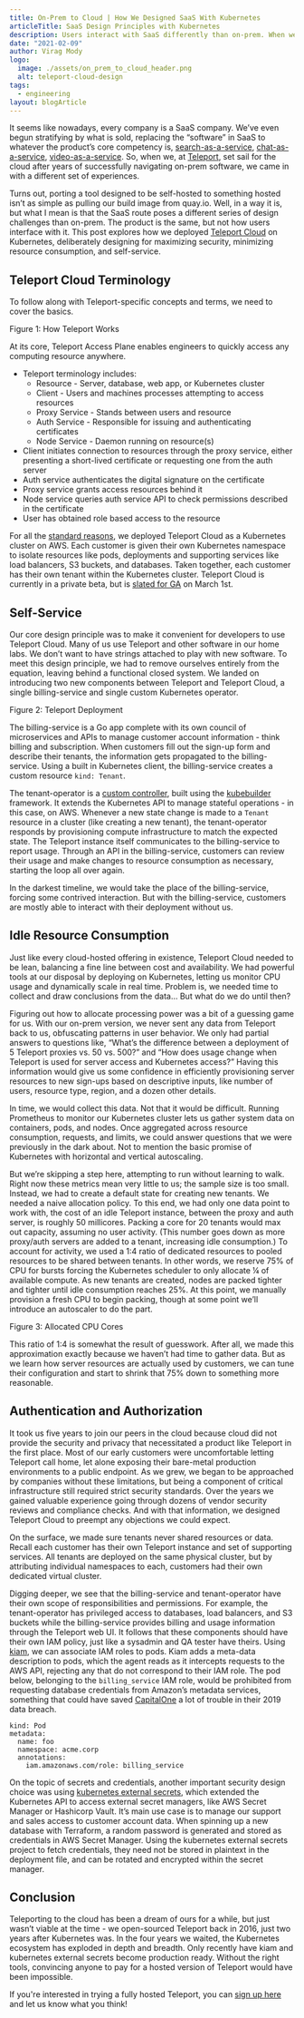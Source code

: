 ```yaml
---
title: On-Prem to Cloud | How We Designed SaaS With Kubernetes
articleTitle: SaaS Design Principles with Kubernetes
description: Users interact with SaaS differently than on-prem. When we built Teleport Cloud, we deliberately designed it to reflect this change.
date: "2021-02-09"
author: Virag Mody
logo:
  image: ./assets/on_prem_to_cloud_header.png
  alt: teleport-cloud-design
tags:
  - engineering
layout: blogArticle
---
```



It seems like nowadays, every company is a SaaS company. We’ve even begun stratifying by what is sold, replacing the “software” in SaaS to whatever the product’s core competency is, [search-as-a-service](https://www.algolia.com/), [chat-as-a-service](https://sendbird.com/), [video-as-a-service](https://corp.kaltura.com/). So, when we, at [Teleport](http://goteleport.com/), set sail for the cloud after years of successfully navigating on-prem software, we came in with a different set of experiences.

Turns out, porting a tool designed to be self-hosted to something hosted isn’t as simple as pulling our build image from quay.io. Well, in a way it is, but what I mean is that the SaaS route poses a different series of design challenges than on-prem. The product is the same, but not how users interface with it. This post explores how we deployed [Teleport Cloud](https://goteleport.com/blog/teleport-cloud/) on Kubernetes, deliberately designing for maximizing security, minimizing resource consumption, and self-service.

## Teleport Cloud Terminology

To follow along with Teleport-specific concepts and terms, we need to cover the basics.

<BlogImage
  src="./assets/how_teleport_works_detailed_updated.png"
  alt="simplified-teleport-architecture"
/>

Figure 1: How Teleport Works

At its core, Teleport Access Plane enables engineers to quickly access any computing resource anywhere.

- Teleport terminology includes:
  - Resource - Server, database, web app, or Kubernetes cluster
  - Client - Users and machines processes attempting to access resources
  - Proxy Service - Stands between users and resource
  - Auth Service - Responsible for issuing and authenticating certificates
  - Node Service - Daemon running on resource(s)
- Client initiates connection to resources through the proxy service, either presenting a short-lived certificate or requesting one from the auth server
- Auth service authenticates the digital signature on the certificate
- Proxy service grants access resources behind it
- Node service queries auth service API to check permissions described in the certificate
- User has obtained role based access to the resource

For all the [standard reasons](https://goteleport.com/blog/microservices-containers-kubernetes/), we deployed Teleport Cloud as a Kubernetes cluster on AWS. Each customer is given their own Kubernetes namespace to isolate resources like pods, deployments and supporting services like load balancers, S3 buckets, and databases. Taken together, each customer has their own tenant within the Kubernetes cluster. Teleport Cloud is currently in a private beta, but is [slated for GA](https://goteleport.com/teleport/docs/preview/upcoming-releases/) on March 1st.

## Self-Service

Our core design principle was to make it convenient for developers to use Teleport Cloud. Many of us use Teleport and other software in our home labs. We don’t want to have strings attached to play with new software. To meet this design principle, we had to remove ourselves entirely from the equation, leaving behind a functional closed system. We landed on introducing two new components between Teleport and Teleport Cloud, a single billing-service and single custom Kubernetes operator.

<BlogImage src="./assets/teleport_deployment.png" alt="cloud-components" />

Figure 2: Teleport Deployment

The billing-service is a Go app complete with its own council of microservices and APIs to manage customer account information - think
billing and subscription. When customers fill out the sign-up form and describe their tenants, the information gets propagated to the
billing-service. Using a built in Kubernetes client, the billing-service creates a custom resource `kind: Tenant`.

The tenant-operator is a [custom
controller](https://kubernetes.io/docs/concepts/extend-kubernetes/api-extension/custom-resources/#custom-controllers), built using the
[kubebuilder](https://github.com/kubernetes-sigs/kubebuilder) framework. It extends the Kubernetes API to manage stateful operations - in
this case, on AWS. Whenever a new state change is made to a `Tenant` resource in a cluster (like creating a new tenant), the tenant-operator
responds by provisioning compute infrastructure to match the expected state. The Teleport instance itself communicates to the
billing-service to report usage. Through an API in the billing-service, customers can review their usage and make changes to resource
consumption as necessary, starting the loop all over again.

In the darkest timeline, we would take the place of the billing-service, forcing some contrived interaction. But with the billing-service,
customers are mostly able to interact with their deployment without us.

## Idle Resource Consumption

Just like every cloud-hosted offering in existence, Teleport Cloud needed to be lean, balancing a fine line between cost and availability.
We had powerful tools at our disposal by deploying on Kubernetes, letting us monitor CPU usage and dynamically scale in real time. Problem
is, we needed time to collect and draw conclusions from the data… But what do we do until then?

Figuring out how to allocate processing power was a bit of a guessing game for us. With our on-prem version, we never sent any data from
Teleport back to us, obfuscating patterns in user behavior. We only had partial answers to questions like, “What’s the difference between a
deployment of 5 Teleport proxies vs. 50 vs. 500?” and “How does usage change when Teleport is used for server access and Kubernetes access?”
Having this information would give us some confidence in efficiently provisioning server resources to new sign-ups based on descriptive
inputs, like number of users, resource type, region, and a dozen other details.

In time, we would collect this data. Not that it would be difficult. Running Prometheus to monitor our Kubernetes cluster lets us gather
system data on containers, pods, and nodes. Once aggregated across resource consumption, requests, and limits, we could answer questions
that we were previously in the dark about. Not to mention the basic promise of Kubernetes with horizontal and vertical autoscaling.

But we’re skipping a step here, attempting to run without learning to walk. Right now these metrics mean very little to us; the sample size
is too small. Instead, we had to create a default state for creating new tenants. We needed a naive allocation policy. To this end, we had
only one data point to work with, the cost of an idle Teleport instance, between the proxy and auth server, is roughly 50 millicores.
Packing a core for 20 tenants would max out capacity, assuming no user activity. (This number goes down as more proxy/auth servers are added
to a tenant, increasing idle consumption.) To account for activity, we used a 1:4 ratio of dedicated resources to pooled resources to be
shared between tenants. In other words, we reserve 75% of CPU for bursts forcing the Kubernetes scheduler to only allocate ¼ of available
compute. As new tenants are created, nodes are packed tighter and tighter until idle consumption reaches 25%. At this point, we manually
provision a fresh CPU to begin packing, though at some point we’ll introduce an autoscaler to do the part.

<BlogImage
  src="./assets/allocated_cpu_cores.png"
  alt="millicores-tenants-graph"
/>

Figure 3: Allocated CPU Cores

This ratio of 1:4 is somewhat the result of guesswork. After all, we made this approximation exactly because we haven’t had time to gather
data. But as we learn how server resources are actually used by customers, we can tune their configuration and start to shrink that 75% down
to something more reasonable.

## Authentication and Authorization

It took us five years to join our peers in the cloud because cloud did not provide the security and privacy that necessitated a product like
Teleport in the first place. Most of our early customers were uncomfortable letting Teleport call home, let alone exposing their bare-metal
production environments to a public endpoint. As we grew, we began to be approached by companies without these limitations, but being a
component of critical infrastructure still required strict security standards. Over the years we gained valuable experience going through
dozens of vendor security reviews and compliance checks. And with that information, we designed Teleport Cloud to preempt any objections we
could expect.

On the surface, we made sure tenants never shared resources or data. Recall each customer has their own Teleport instance and set of
supporting services. All tenants are deployed on the same physical cluster, but by attributing individual namespaces to each, customers had
their own dedicated virtual cluster.

Digging deeper, we see that the billing-service and tenant-operator have their own scope of responsibilities and permissions. For example,
the tenant-operator has privileged access to databases, load balancers, and S3 buckets while the billing-service provides billing and usage
information through the Teleport web UI. It follows that these components should have their own IAM policy, just like a sysadmin and QA
tester have theirs. Using [kiam](https://github.com/uswitch/kiam), we can associate IAM roles to pods. Kiam adds a meta-data description to
pods, which the agent reads as it intercepts requests to the AWS API, rejecting any that do not correspond to their IAM role. The pod below,
belonging to the `billing_service` IAM role, would be prohibited from requesting database credentials from Amazon’s metadata services,
something that could have saved [CapitalOne](https://goteleport.com/resources/white-papers/top-10-hacks-of-the-past-decade/) a lot of
trouble in their 2019 data breach.

```
kind: Pod
metadata:
  name: foo
  namespace: acme.corp
  annotations:
    iam.amazonaws.com/role: billing_service
```

On the topic of secrets and credentials, another important security design choice was using [kubernetes external
secrets](https://github.com/external-secrets/kubernetes-external-secrets), which extended the Kubernetes API to access external secret
managers, like AWS Secret Manager or Hashicorp Vault. It’s main use case is to manage our support and sales access to customer account data.
When spinning up a new database with Terraform, a random password is generated and stored as credentials in AWS Secret Manager. Using the
kubernetes external secrets project to fetch credentials, they need not be stored in plaintext in the deployment file, and can be rotated
and encrypted within the secret manager.

<EmailSubscribeViolet />

## Conclusion

Teleporting to the cloud has been a dream of ours for a while, but just wasn’t viable at the time - we open-sourced Teleport back in 2016,
just two years after Kubernetes was. In the four years we waited, the Kubernetes ecosystem has exploded in depth and breadth. Only recently
have kiam and kubernetes external secrets become production ready. Without the right tools, convincing anyone to pay for a hosted version of
Teleport would have been impossible.

If you're interested in trying a fully hosted Teleport, you can [sign up here](https://goteleport.com/pricing/) and let us know what you
think!
